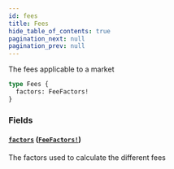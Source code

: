 ```yaml
---
id: fees
title: Fees
hide_table_of_contents: true
pagination_next: null
pagination_prev: null
---
```



The fees applicable to a market

```graphql
type Fees {
  factors: FeeFactors!
}
```


### Fields

#### [`factors`](#) ([`FeeFactors!`](/docs/testnet/graphql/objects/fee-factors))

The factors used to calculate the different fees




